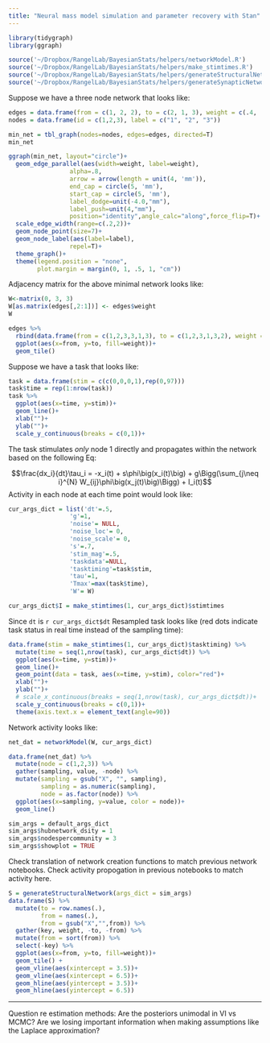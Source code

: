 ```yaml
---
title: "Neural mass model simulation and parameter recovery with Stan"
---
```


```r
library(tidygraph)
library(ggraph)
```

```r
source('~/Dropbox/RangelLab/BayesianStats/helpers/networkModel.R')
source('~/Dropbox/RangelLab/BayesianStats/helpers/make_stimtimes.R')
source('~/Dropbox/RangelLab/BayesianStats/helpers/generateStructuralNetwork.R')
source('~/Dropbox/RangelLab/BayesianStats/helpers/generateSynapticNetwork.R')
```

Suppose we have a three node network that looks like:

```r
edges = data.frame(from = c(1, 2, 2), to = c(2, 1, 3), weight = c(.4, .2, .3))
nodes = data.frame(id = c(1,2,3), label = c("1", "2", "3"))
```

```r
min_net = tbl_graph(nodes=nodes, edges=edges, directed=T)
min_net
```

```r
ggraph(min_net, layout="circle")+
  geom_edge_parallel(aes(width=weight, label=weight), 
                 alpha=.8,
                 arrow = arrow(length = unit(4, 'mm')),
                 end_cap = circle(5, 'mm'),
                 start_cap = circle(5, 'mm'),
                 label_dodge=unit(-4.0,"mm"),
                 label_push=unit(4,"mm"),
                 position="identity",angle_calc="along",force_flip=T)+
  scale_edge_width(range=c(.2,2))+
  geom_node_point(size=7)+
  geom_node_label(aes(label=label), 
                 repel=T)+ 
  theme_graph()+
  theme(legend.position = "none",
        plot.margin = margin(0, 1, .5, 1, "cm"))
```
Adjacency matrix for the above minimal network looks like:

```r
W<-matrix(0, 3, 3)
W[as.matrix(edges[,2:1])] <- edges$weight
W
```

```r
edges %>%
  rbind(data.frame(from = c(1,2,3,3,1,3), to = c(1,2,3,1,3,2), weight = c(0,0,0,0,0,0))) %>%
  ggplot(aes(x=from, y=to, fill=weight))+
  geom_tile()
```
Suppose we have a task that looks like:

```r
task = data.frame(stim = c(c(0,0,0,1),rep(0,97)))
task$time = rep(1:nrow(task))
task %>%
  ggplot(aes(x=time, y=stim))+
  geom_line()+
  xlab("")+
  ylab("")+
  scale_y_continuous(breaks = c(0,1))+
```

The task stimulates *only* node 1 directly and propagates within the network based on the following Eq:

$$\frac{dx_i}{dt}\tau_i = -x_i(t) + s\phi\big(x_i(t)\big) + g\Bigg(\sum_{j\neq i}^{N} W_{ij}\phi\big(x_j(t)\big)\Bigg) + I_i(t)$$
Activity in each node at each time point would look like:

```r
cur_args_dict = list('dt'=.5,  
                 'g'=1, 
                 'noise'= NULL,
                 'noise_loc'= 0, 
                 'noise_scale'= 0,
                 's'=.7,
                 'stim_mag'=.5,
                 'taskdata'=NULL,
                 'tasktiming'=task$stim,
                 'tau'=1, 
                 'Tmax'=max(task$time),
                 'W'= W)

cur_args_dict$I = make_stimtimes(1, cur_args_dict)$stimtimes
```

Since `dt` is `r cur_args_dict$dt` Resampled task looks like (red dots indicate task status in real time instead of the sampling time):

```r
data.frame(stim = make_stimtimes(1, cur_args_dict)$tasktiming) %>%
  mutate(time = seq(1,nrow(task), cur_args_dict$dt)) %>%
  ggplot(aes(x=time, y=stim))+
  geom_line()+
  geom_point(data = task, aes(x=time, y=stim), color="red")+
  xlab("")+
  ylab("")+
  # scale_x_continuous(breaks = seq(1,nrow(task), cur_args_dict$dt))+
  scale_y_continuous(breaks = c(0,1))+
  theme(axis.text.x = element_text(angle=90))
```
Network activity looks like: 

```r
net_dat = networkModel(W, cur_args_dict)

data.frame(net_dat) %>%
  mutate(node = c(1,2,3)) %>%
  gather(sampling, value, -node) %>%
  mutate(sampling = gsub("X", "", sampling),
         sampling = as.numeric(sampling),
         node = as.factor(node)) %>%
  ggplot(aes(x=sampling, y=value, color = node))+
  geom_line()
```

```r
sim_args = default_args_dict
sim_args$hubnetwork_dsity = 1
sim_args$nodespercommunity = 3
sim_args$showplot = TRUE
```

Check translation of network creation functions to match previous network notebooks.
Check activity propogation in previous notebooks to match activity here.

```r
S = generateStructuralNetwork(args_dict = sim_args)
data.frame(S) %>%
  mutate(to = row.names(.),
         from = names(.),
         from = gsub("X","",from)) %>%
  gather(key, weight, -to, -from) %>%
  mutate(from = sort(from)) %>%
  select(-key) %>%
  ggplot(aes(x=from, y=to, fill=weight))+
  geom_tile() +
  geom_vline(aes(xintercept = 3.5))+
  geom_vline(aes(xintercept = 6.5))+
  geom_hline(aes(yintercept = 3.5))+
  geom_hline(aes(yintercept = 6.5))
```

------

Question re estimation methods: Are the posteriors unimodal in VI vs MCMC? Are we losing important information when making assumptions like the Laplace approximation?
